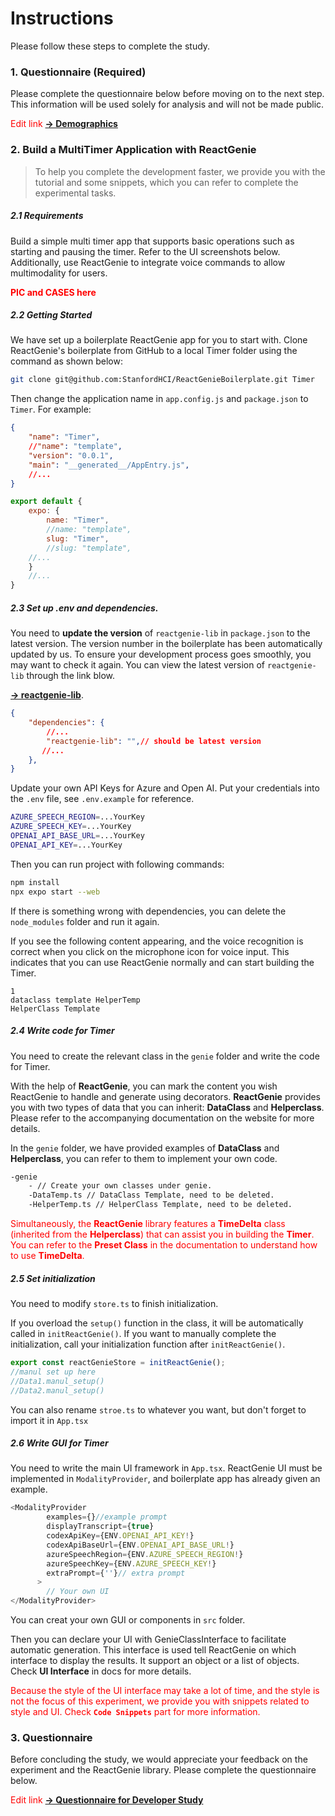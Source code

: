 # Instructions

Please follow these steps to complete the study.

### 1. Questionnaire (Required)

Please complete the questionnaire below before moving on to the next step. This 
information will be used solely for analysis and will not be made public.

<font color='red'>Edit link</font>
[**→ Demographics**](https://docs.google.com/forms/d/1Iqg3z3dGobO6GZey6Czp5DPCdaAv9uf0YsC6eRVtcQU/edit)

### 2. Build a **MultiTimer** Application with **ReactGenie**
> To help you complete the development faster, we provide you with the tutorial and some 
snippets, which you can refer to complete the experimental tasks.

##### 2.1 Requirements
Build a simple multi timer app that supports basic operations such as starting and pausing the timer. 
Refer to the UI screenshots below. Additionally, use ReactGenie to integrate voice commands to 
allow multimodality for users. 

<font color="red">**PIC and CASES here**</font>


##### 2.2 Getting Started
We have set up a boilerplate ReactGenie app for you to start with. 
Clone ReactGenie's boilerplate from GitHub to a local Timer folder using the command as 
shown below:

```bash filename="run in bash" copy
git clone git@github.com:StanfordHCI/ReactGenieBoilerplate.git Timer
```
Then change the application name in `app.config.js` and `package.json` to `Timer`.
For example:

```json filename="package.json" {3} copy
{
    "name": "Timer",
    //"name": "template",
    "version": "0.0.1",
    "main": "__generated__/AppEntry.js",
    //...
}
```
```javascript  filename="app.config.js" {3} copy
export default {
    expo: {
        name: "Timer",
        //name: "template",
        slug: "Timer",
        //slug: "template",
    //...
    }
    //...
}
```

##### 2.3 Set up .env and dependencies.
You need to **update the version** of `reactgenie-lib` in `package.json` to the latest version. 
The version number in the boilerplate has been automatically updated by us. To ensure your 
development process goes smoothly, you may want to check it again.
You can view the latest version of `reactgenie-lib` through the link blow.

[**→ reactgenie-lib**](https://www.npmjs.com/package/reactgenie-lib).
```json filename="package.json" {3} copy
{
    "dependencies": {
        //...
        "reactgenie-lib": "",// should be latest version
       //...
    },
}
```

Update your own API Keys for Azure and Open AI.
Put your credentials into the `.env` file, see `.env.example` for reference.

```bash filename=".env"
AZURE_SPEECH_REGION=...YourKey
AZURE_SPEECH_KEY=...YourKey
OPENAI_API_BASE_URL=...YourKey
OPENAI_API_KEY=...YourKey
```

Then you can run project with following commands:

```bash copy
npm install 
npx expo start --web
```
If there is something wrong with dependencies, you can delete the `node_modules` folder and run it again.

If you see the following content appearing, and the voice recognition is correct when you click on 
the microphone icon for voice input. This indicates that you can use ReactGenie normally and can 
start building the Timer.

```
1
dataclass template HelperTemp
HelperClass Template
```

##### 2.4 Write code for Timer
You need to create the relevant class in the `genie` folder and write the code for Timer.

With the help of **ReactGenie**, you can mark the content you wish ReactGenie to 
handle and generate using decorators. **ReactGenie** provides you with two types of data 
that you can inherit: **DataClass** and **Helperclass**. Please refer to the 
accompanying documentation on the website for more details.

In the `genie` folder, we have provided examples of **DataClass** and **Helperclass**, you can refer
 to them to implement your own code.

```bash
-genie
    - // Create your own classes under genie.
    -DataTemp.ts // DataClass Template, need to be deleted.
    -HelperTemp.ts // HelperClass Template, need to be deleted.
```

<font color='red'>Simultaneously, the **ReactGenie** library features a **TimeDelta** class (inherited from the 
**Helperclass**) that can assist you in building the **Timer**. You can refer to the **Preset Class** 
in the documentation to understand how to use **TimeDelta**.</font>

##### 2.5 Set initialization
You need to modify `store.ts` to finish initialization. 

If you overload the `setup()` function in the class, it will be automatically called in `initReactGenie()`. 
If you want to manually complete the initialization, call your initialization function after `initReactGenie()`.

```typescript filename="store.ts" copy
export const reactGenieStore = initReactGenie();
//manul set up here
//Data1.manul_setup()
//Data2.manul_setup()
```

You can also rename `stroe.ts` to whatever you want, but don't forget to import it in `App.tsx`


##### 2.6 Write GUI for Timer
You need to write the main UI framework in `App.tsx`. ReactGenie UI must be implemented in `ModalityProvider`,
 and boilerplate app has already given an example.
```typescript filename="App.tsx" copy
<ModalityProvider
        examples={}//example prompt
        displayTranscript={true}
        codexApiKey={ENV.OPENAI_API_KEY!}
        codexApiBaseUrl={ENV.OPENAI_API_BASE_URL!}
        azureSpeechRegion={ENV.AZURE_SPEECH_REGION!}
        azureSpeechKey={ENV.AZURE_SPEECH_KEY!}
        extraPrompt={''}// extra prompt
      >
        // Your own UI
</ModalityProvider>
```

You can creat your own GUI or components in `src` folder. 

Then you can declare your UI with GenieClassInterface to facilitate automatic generation. 
This interface is used tell ReactGenie on which interface to
display the results. It support an object or a list of objects. Check **UI Interface** in docs for more details.

<font color='red'>Because the style of the UI interface may take a lot of time, and the style is not the 
focus of this experiment, we provide you with snippets related to style and UI. Check **`Code Snippets`** part 
for more information.</font>


### 3. Questionnaire 
Before concluding the study, we would appreciate your feedback on the experiment and the ReactGenie library. Please complete the questionnaire below.

<font color='red'>Edit link</font>
[**→ Questionnaire for Developer Study**](https://docs.google.com/forms/d/1J-2nxouquKUr7mE4EkTU03aoIcDZglVQNCNBnPX1tl0/edit)